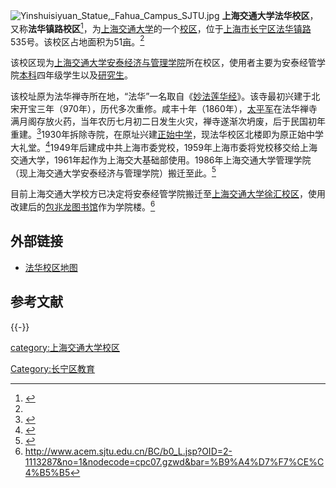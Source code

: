 {{Infobox University Campus
 |大学名称 = 上海交通大学
 |校区 = 法华校区
 |标题色 = #AD1730
 |图片 = Shanghai Jiao Tong University Fahua Campus Entrance.jpg
 |图片尺寸 = 200px
 |图片名称 = 法华校区正门
 |通称 =
 |俗称 =
 |又名 =法华镇路校区
 |建立时间 = 1961年
 |停用时间 =
 |地址 = 中国上海市长宁区法华镇路535号{{Coord|31.2060|N|121.4256|E|region:CN-31_type:edu|display=inline|name=上海交通大学法华校区}}
 |面积 = 51亩
 |类型 = 
 |用途 =
 |包含学院 = 安泰经济与管理学院
 |教师 =
 |学生 =
 |著名建筑 =
 |设计 = 
 |保护单位 = 
 |原址 = 法华禅寺（970-1930）<br>正始中学（1930-1949）<br>中共上海市委党校（1949-1959）
 |邮编 = 200052
 |交通 = 
 |网站 =
 |附注 = 
 |地图 = 
 |地图尺寸 = 
 |地图名称 = 
}}
[[File:Yinshuisiyuan_Statue,_Fahua_Campus_SJTU.jpg|thumb]]
'''上海交通大学法华校区'''，又称'''法华镇路校区'''<ref name="#1">{{Cite web |url=http://www.acem.sjtu.edu.cn/mpacc/xqjs.jsp |title=校区介绍 |accessdate=2012-02-08 |archive-date=2012-06-21 |archive-url=https://web.archive.org/web/20120621013254/http://www.acem.sjtu.edu.cn/mpacc/xqjs.jsp |dead-url=yes }}</ref>，为[[上海交通大学|上海交通大学]]的一个[[校区|校区]]，位于[[上海市|上海市]][[长宁区|长宁区]][[法华镇路|法华镇路]]535号。该校区占地面积为51[[亩|亩]]。<ref name="#1"/>

该校区现为[[上海交通大学安泰经济与管理学院|上海交通大学安泰经济与管理学院]]所在校区，使用者主要为安泰经管学院[[本科生|本科]]四年级学生以及[[研究生|研究生]]。

该校址原为法华禅寺所在地，“法华”一名取自《[[妙法莲华经|妙法莲华经]]》。该寺最初兴建于北宋开宝三年（970年），历代多次重修。咸丰十年（1860年），[[太平军|太平军]]在法华禅寺满月阁存放火药，当年农历七月初二日发生火灾，禅寺遂渐次坍废，后于民国初年重建。<ref>{{Cite web |url=http://www.baohuasi.org/gnews/201362/201362284414.html |title=上海长宁区法华禅寺 |access-date=2013-08-28 |archive-url=https://web.archive.org/web/20130914100325/http://baohuasi.org/gnews/201362/201362284414.html |archive-date=2013-09-14 |dead-url=yes }}</ref>1930年拆除寺院，在原址兴建[[正始中学|正始中学]]，现法华校区北楼即为原正始中学大礼堂。<ref>{{Cite web |url=http://book.sina.com.cn/nzt/history/his/ysprl/37.shtml |title=斥资兴建 正始中学 |accessdate=2013-08-28 |archive-date=2013-08-28 |archive-url=https://archive.is/20130828152920/http://book.sina.com.cn/nzt/history/his/ysprl/37.shtml |dead-url=no }}</ref>1949年后建成中共上海市委党校，1959年上海市委将党校移交给上海交通大学，1961年起作为上海交大基础部使用。1986年上海交通大学管理学院（现上海交通大学安泰经济与管理学院）搬迁至此。<ref>{{Cite web |url=http://jdxiaoshi.sjtu.edu.cn/jzsh_view.jsp?id=57 |title=存档副本 |accessdate=2012-02-08 |archive-date=2012-07-18 |archive-url=https://archive.is/20120718165906/http://jdxiaoshi.sjtu.edu.cn/jzsh_view.jsp?id=57 |dead-url=no }}</ref>

目前上海交通大学校方已决定将安泰经管学院搬迁至[[上海交通大学徐汇校区|上海交通大学徐汇校区]]，使用改建后的[[上海交通大学图书馆#包兆龙图书馆|包兆龙图书馆]]作为学院楼。<ref>http://www.acem.sjtu.edu.cn/BC/b0_L.jsp?OID=2-1113287&no=1&nodecode=cpc07.gzwd&bar=%B9%A4%D7%F7%CE%C4%B5%B5{{dead link|date=2017年11月 |bot=InternetArchiveBot |fix-attempted=yes }}</ref>

==外部链接==
*[https://web.archive.org/web/20111031212112/http://www.sjtu.edu.cn/zdh/jdgk/xydy/fhxq.htm 法华校区地图]

==参考文献==
<references />

{{-}}
{{SJTU}}

[[category:上海交通大学校区|category:上海交通大学校区]]
[[Category:长宁区教育|Category:长宁区教育]]